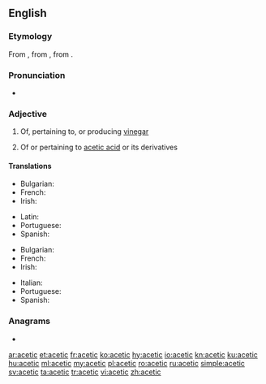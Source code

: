 ==English==

===Etymology===
From {{der|en|fr|acétique}}, from {{der|en|la|acētum||vinegar}}, from {{m|la|acēre||to be sour}}.

===Pronunciation===
* {{hyphenation|a|ce|tic|lang=en}}
*: {{rhymes|iːtɪk|lang=en}}

===Adjective===
{{en-adj|-}}

# {{lb|en|organic chemistry}} Of, pertaining to, or producing [[vinegar]]
# {{lb|en|organic chemistry}} Of or pertaining to [[acetic acid]] or its derivatives

====Translations====
{{trans-top|pertaining to vinegar}}
* Bulgarian: {{t|bg|оцетен}}
* French: {{t+|fr|acétique}}
* Irish: {{t|ga|aicéiteach}}
{{trans-mid}}
* Latin: {{t|la|acēticus}}
* Portuguese: {{t|pt|acético}}
* Spanish: {{t+|es|acético}}
{{trans-bottom}}

{{trans-top|pertaining to acetic acid}}
* Bulgarian: {{t|bg|ацетилов}}
* French: {{t+|fr|acétique}}
* Irish: {{t|ga|aicéiteach}}
{{trans-mid}}
* Italian: {{t+|it|acetico}}
* Portuguese: {{t|pt|acético}}
* Spanish: {{t+|es|acético}}
{{trans-bottom}}

===Anagrams===
* {{l|en|accite}}

[[ar:acetic]]
[[et:acetic]]
[[fr:acetic]]
[[ko:acetic]]
[[hy:acetic]]
[[io:acetic]]
[[kn:acetic]]
[[ku:acetic]]
[[hu:acetic]]
[[ml:acetic]]
[[my:acetic]]
[[pl:acetic]]
[[ro:acetic]]
[[ru:acetic]]
[[simple:acetic]]
[[sv:acetic]]
[[ta:acetic]]
[[tr:acetic]]
[[vi:acetic]]
[[zh:acetic]]